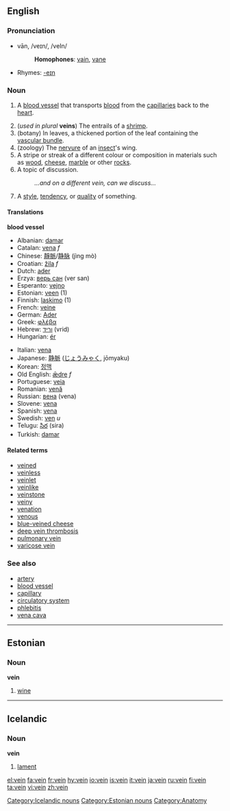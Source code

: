 {{wikipedia}}
==English==

===Pronunciation===
*vān, /veɪn/, /veIn/
*:'''Homophones''': [[vain]], [[vane]]
*Rhymes: [[Rhymes:English:-eɪn|-eɪn]]

===Noun===
{{en-noun}}
# {{anatomy}} A [[blood vessel]] that transports [[blood]] from the [[capillary|capillaries]] back to the [[heart]].
#(''used in plural'' '''veins''') The entrails of a [[shrimp]].
# (botany) In leaves, a thickened portion of the leaf containing the [[vascular bundle]].
# (zoology) The [[nervure]] of an [[insect]]'s wing.
# A stripe or streak of a different colour or composition in materials such as [[wood]], [[cheese]], [[marble]] or other [[rock]]s.
# A topic of discussion.
#:''...and on a different vein, can we discuss...''
# A [[style]], [[tendency]], or [[quality]] of something.

====Translations====
'''blood vessel'''
{{top}}
*Albanian: [[damar]]
*Catalan: [[vena]] ''f''
*Chinese: [[靜脈]]/[[静脉]] (jìng mò)
*Croatian: [[žila]] ''f''
*Dutch: [[ader]] {{m}}
*Erzya: [[верь сан]] (ver san)
*Esperanto: [[vejno]]
*Estonian: [[veen#Estonian|veen]] (1)
*Finnish: [[laskimo]] (1)
*French: [[veine]] {{f}}
*German: [[Ader]] {{f}}
*Greek: [[φλέβα]] {{f}}
*Hebrew: [[וריד]] (vrid) {{m}}
*Hungarian: [[ér]]
{{mid}}
*Italian: [[vena]] {{f}}
*Japanese: [[静脈]] ([[じょうみゃく]], jōmyaku)
*Korean: [[정맥]]
*Old English: [[ædre|ǣdre]] ''f''
*Portuguese: [[veia]] {{f}}
*Romanian: [[venă]] {{f}}
*Russian: [[вена]] {{n}} (vena)
*Slovene: [[vena]] {{f}}
*Spanish: [[vena]] {{f}}
*Swedish: [[ven]] ''u''
*Telugu: [[సిర]] (sira)
*Turkish: [[damar]]
{{bottom}}

====Related terms====
*[[veined]]
*[[veinless]]
*[[veinlet]]
*[[veinlike]]
*[[veinstone]]
*[[veiny]]
*[[venation]]
*[[venous]]
*[[blue-veined cheese]]
*[[deep vein thrombosis]]
*[[pulmonary vein]]
*[[varicose vein]]

===See also===
*[[artery]]
*[[blood vessel]]
*[[capillary]]
*[[circulatory system]]
*[[phlebitis]]
*[[vena cava]]


----

==Estonian==
===Noun===
'''vein'''

# [[wine]]

----

==Icelandic==
===Noun===
'''vein'''

# [[lament]]

[[Category:Icelandic nouns]]
[[Category:Estonian nouns]]
[[Category:Anatomy]]

[[el:vein]]
[[fa:vein]]
[[fr:vein]]
[[hy:vein]]
[[io:vein]]
[[is:vein]]
[[it:vein]]
[[ja:vein]]
[[ru:vein]]
[[fi:vein]]
[[ta:vein]]
[[vi:vein]]
[[zh:vein]]